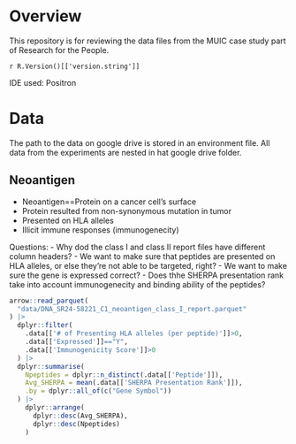 # Overview

This repository is for reviewing the data files from the MUIC case study part of Research for the People.

`r R.Version()[['version.string']]`

IDE used: Positron

# Data

The path to the data on google drive is stored in an environment file. All data from the experiments are nested in hat google drive folder. 

## Neoantigen

-   Neoantigen==Protein on a cancer cell's surface
-   Protein resulted from non-synonymous mutation in tumor
-   Presented on HLA alleles
-   Illicit immune responses (immunogenecity)

Questions:
-   Why dod the class I and class II report files have different column headers?
-   We want to make sure that peptides are presented on HLA alleles, or else they're not able to be targeted, right?
-   We want to make sure the gene is expressed correct?
-   Does thhe SHERPA presentation  rank take into account immunogenecity and binding ability of the peptides?

```r
arrow::read_parquet(
  "data/DNA_SR24-58221_C1_neoantigen_class_I_report.parquet"
) |> 
  dplyr::filter(
    .data[['# of Presenting HLA alleles (per peptide)']]>0,
    .data[['Expressed']]=="Y",
    .data[['Immunogenicity Score']]>0
  ) |> 
  dplyr::summarise(
    Npeptides = dplyr::n_distinct(.data[['Peptide']]),
    Avg_SHERPA = mean(.data[['SHERPA Presentation Rank']]),
    .by = dplyr::all_of(c("Gene Symbol"))
  ) |> 
    dplyr::arrange(
      dplyr::desc(Avg_SHERPA),
      dplyr::desc(Npeptides)
    )
```



